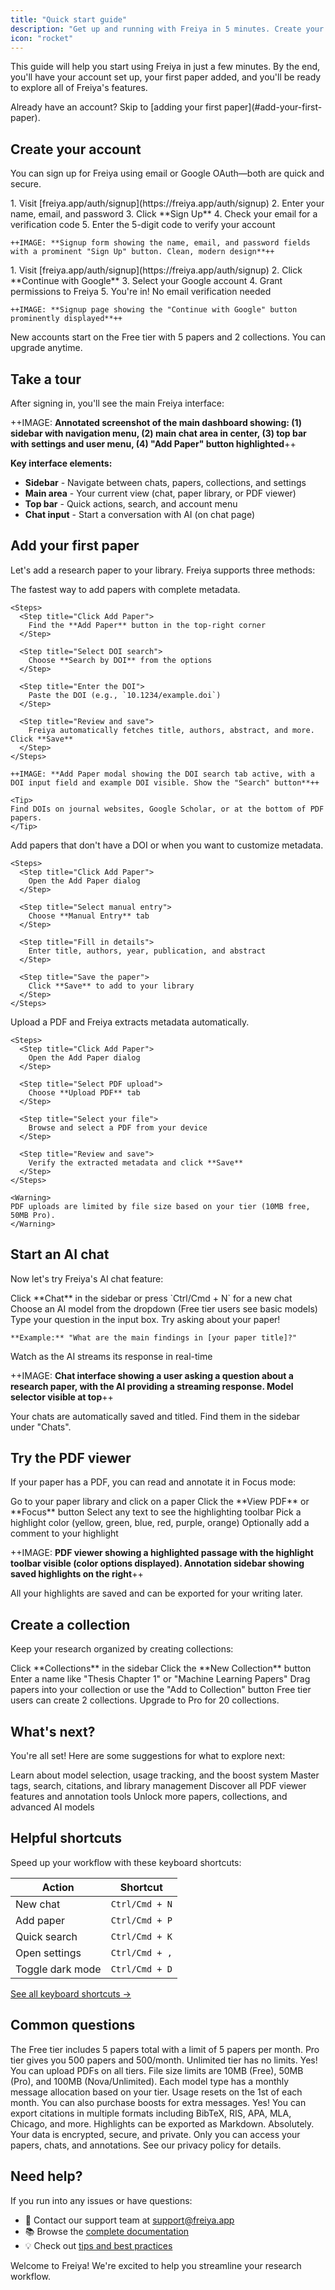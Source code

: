 ```yaml
---
title: "Quick start guide"
description: "Get up and running with Freiya in 5 minutes. Create your account, add your first paper, and start chatting with AI"
icon: "rocket"
---
```


This guide will help you start using Freiya in just a few minutes. By the end, you'll have your account set up, your first paper added, and you'll be ready to explore all of Freiya's features.

<Tip>
Already have an account? Skip to [adding your first paper](#add-your-first-paper).
</Tip>

## Create your account

You can sign up for Freiya using email or Google OAuth—both are quick and secure.

<Tabs>
  <Tab title="Email signup">
    1. Visit [freiya.app/auth/signup](https://freiya.app/auth/signup)
    2. Enter your name, email, and password
    3. Click **Sign Up**
    4. Check your email for a verification code
    5. Enter the 5-digit code to verify your account

    ++IMAGE: **Signup form showing the name, email, and password fields with a prominent "Sign Up" button. Clean, modern design**++
  </Tab>

  <Tab title="Google OAuth">
    1. Visit [freiya.app/auth/signup](https://freiya.app/auth/signup)
    2. Click **Continue with Google**
    3. Select your Google account
    4. Grant permissions to Freiya
    5. You're in! No email verification needed

    ++IMAGE: **Signup page showing the "Continue with Google" button prominently displayed**++
  </Tab>
</Tabs>

<Info>
New accounts start on the Free tier with 5 papers and 2 collections. You can upgrade anytime.
</Info>

## Take a tour

After signing in, you'll see the main Freiya interface:

++IMAGE: **Annotated screenshot of the main dashboard showing: (1) sidebar with navigation menu, (2) main chat area in center, (3) top bar with settings and user menu, (4) "Add Paper" button highlighted**++

**Key interface elements:**
- **Sidebar** - Navigate between chats, papers, collections, and settings
- **Main area** - Your current view (chat, paper library, or PDF viewer)
- **Top bar** - Quick actions, search, and account menu
- **Chat input** - Start a conversation with AI (on chat page)

## Add your first paper

Let's add a research paper to your library. Freiya supports three methods:

<Tabs>
  <Tab title="Search by DOI">
    The fastest way to add papers with complete metadata.

    <Steps>
      <Step title="Click Add Paper">
        Find the **Add Paper** button in the top-right corner
      </Step>

      <Step title="Select DOI search">
        Choose **Search by DOI** from the options
      </Step>

      <Step title="Enter the DOI">
        Paste the DOI (e.g., `10.1234/example.doi`)
      </Step>

      <Step title="Review and save">
        Freiya automatically fetches title, authors, abstract, and more. Click **Save**
      </Step>
    </Steps>

    ++IMAGE: **Add Paper modal showing the DOI search tab active, with a DOI input field and example DOI visible. Show the "Search" button**++

    <Tip>
    Find DOIs on journal websites, Google Scholar, or at the bottom of PDF papers.
    </Tip>
  </Tab>

  <Tab title="Manual entry">
    Add papers that don't have a DOI or when you want to customize metadata.

    <Steps>
      <Step title="Click Add Paper">
        Open the Add Paper dialog
      </Step>

      <Step title="Select manual entry">
        Choose **Manual Entry** tab
      </Step>

      <Step title="Fill in details">
        Enter title, authors, year, publication, and abstract
      </Step>

      <Step title="Save the paper">
        Click **Save** to add to your library
      </Step>
    </Steps>
  </Tab>

  <Tab title="Upload PDF">
    Upload a PDF and Freiya extracts metadata automatically.

    <Steps>
      <Step title="Click Add Paper">
        Open the Add Paper dialog
      </Step>

      <Step title="Select PDF upload">
        Choose **Upload PDF** tab
      </Step>

      <Step title="Select your file">
        Browse and select a PDF from your device
      </Step>

      <Step title="Review and save">
        Verify the extracted metadata and click **Save**
      </Step>
    </Steps>

    <Warning>
    PDF uploads are limited by file size based on your tier (10MB free, 50MB Pro).
    </Warning>
  </Tab>
</Tabs>

## Start an AI chat

Now let's try Freiya's AI chat feature:

<Steps>
  <Step title="Navigate to chat">
    Click **Chat** in the sidebar or press `Ctrl/Cmd + N` for a new chat
  </Step>

  <Step title="Select a model">
    Choose an AI model from the dropdown (Free tier users see basic models)
  </Step>

  <Step title="Ask a question">
    Type your question in the input box. Try asking about your paper!

    **Example:** "What are the main findings in [your paper title]?"
  </Step>

  <Step title="Get AI response">
    Watch as the AI streams its response in real-time
  </Step>
</Steps>

++IMAGE: **Chat interface showing a user asking a question about a research paper, with the AI providing a streaming response. Model selector visible at top**++

<Tip>
Your chats are automatically saved and titled. Find them in the sidebar under "Chats".
</Tip>

## Try the PDF viewer

If your paper has a PDF, you can read and annotate it in Focus mode:

<Steps>
  <Step title="Open a paper">
    Go to your paper library and click on a paper
  </Step>

  <Step title="Click View PDF">
    Click the **View PDF** or **Focus** button
  </Step>

  <Step title="Highlight text">
    Select any text to see the highlighting toolbar
  </Step>

  <Step title="Choose a color">
    Pick a highlight color (yellow, green, blue, red, purple, orange)
  </Step>

  <Step title="Add a comment">
    Optionally add a comment to your highlight
  </Step>
</Steps>

++IMAGE: **PDF viewer showing a highlighted passage with the highlight toolbar visible (color options displayed). Annotation sidebar showing saved highlights on the right**++

All your highlights are saved and can be exported for your writing later.

## Create a collection

Keep your research organized by creating collections:

<Steps>
  <Step title="Go to Collections">
    Click **Collections** in the sidebar
  </Step>

  <Step title="Click New Collection">
    Click the **New Collection** button
  </Step>

  <Step title="Name your collection">
    Enter a name like "Thesis Chapter 1" or "Machine Learning Papers"
  </Step>

  <Step title="Add papers">
    Drag papers into your collection or use the "Add to Collection" button
  </Step>
</Steps>

<Note>
Free tier users can create 2 collections. Upgrade to Pro for 20 collections.
</Note>

## What's next?

You're all set! Here are some suggestions for what to explore next:

<CardGroup cols={2}>
  <Card title="Explore AI chat" icon="comments" href="/features/ai-chat">
    Learn about model selection, usage tracking, and the boost system
  </Card>

  <Card title="Organize your library" icon="folder" href="/features/paper-management">
    Master tags, search, citations, and library management
  </Card>

  <Card title="Advanced annotations" icon="highlighter" href="/features/pdf-viewer">
    Discover all PDF viewer features and annotation tools
  </Card>

  <Card title="Upgrade your plan" icon="arrow-up" href="/account/subscription-tiers">
    Unlock more papers, collections, and advanced AI models
  </Card>
</CardGroup>

## Helpful shortcuts

Speed up your workflow with these keyboard shortcuts:

| Action | Shortcut |
|--------|----------|
| New chat | `Ctrl/Cmd + N` |
| Add paper | `Ctrl/Cmd + P` |
| Quick search | `Ctrl/Cmd + K` |
| Open settings | `Ctrl/Cmd + ,` |
| Toggle dark mode | `Ctrl/Cmd + D` |

[See all keyboard shortcuts →](/reference/keyboard-shortcuts)

## Common questions

<AccordionGroup>
  <Accordion title="How many papers can I add on the free tier?">
    The Free tier includes 5 papers total with a limit of 5 papers per month. Pro tier gives you 500 papers and 500/month. Unlimited tier has no limits.
  </Accordion>

  <Accordion title="Can I upload my own PDFs?">
    Yes! You can upload PDFs on all tiers. File size limits are 10MB (Free), 50MB (Pro), and 100MB (Nova/Unlimited).
  </Accordion>

  <Accordion title="How do AI usage limits work?">
    Each model type has a monthly message allocation based on your tier. Usage resets on the 1st of each month. You can also purchase boosts for extra messages.
  </Accordion>

  <Accordion title="Can I export my papers and citations?">
    Yes! You can export citations in multiple formats including BibTeX, RIS, APA, MLA, Chicago, and more. Highlights can be exported as Markdown.
  </Accordion>

  <Accordion title="Is my research data private?">
    Absolutely. Your data is encrypted, secure, and private. Only you can access your papers, chats, and annotations. See our privacy policy for details.
  </Accordion>
</AccordionGroup>

## Need help?

If you run into any issues or have questions:

- 📧 Contact our support team at support@freiya.app
- 📚 Browse the [complete documentation](/)
- 💡 Check out [tips and best practices](/guides/tips-best-practices)

Welcome to Freiya! We're excited to help you streamline your research workflow.
